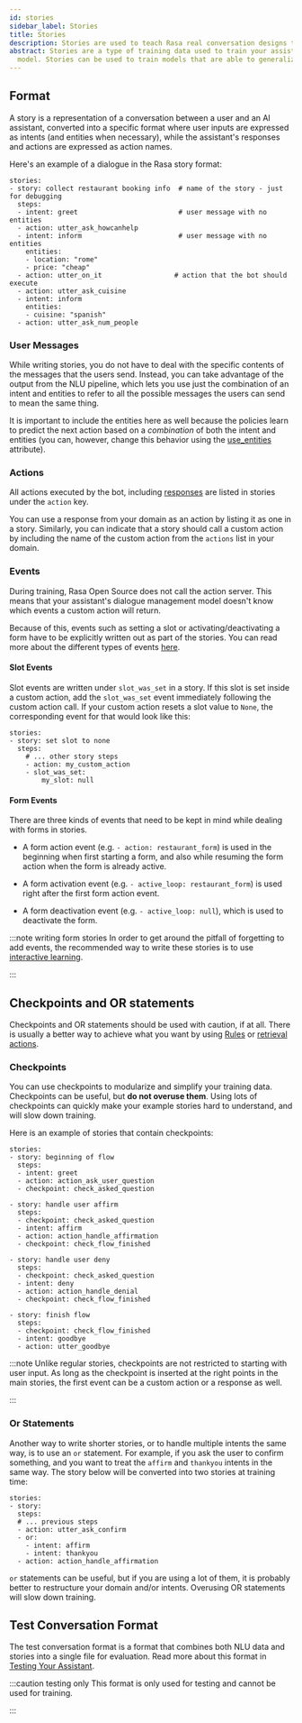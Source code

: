 ```yaml
---
id: stories
sidebar_label: Stories
title: Stories
description: Stories are used to teach Rasa real conversation designs to learn from providing the basis for a scalable machine learning dialogue management.
abstract: Stories are a type of training data used to train your assistant's dialogue management
  model. Stories can be used to train models that are able to generalize to unseen conversation paths.
---
```

## Format

A story is a representation of a conversation between a user and an AI assistant,
converted into a specific format where user inputs are expressed as intents
(and entities when necessary), while the assistant's responses and actions are expressed as action names.

Here's an example of a dialogue in the Rasa story format:

```yaml-rasa
stories: 
- story: collect restaurant booking info  # name of the story - just for debugging
  steps: 
  - intent: greet                         # user message with no entities
  - action: utter_ask_howcanhelp
  - intent: inform                        # user message with no entities
    entities:
    - location: "rome"
    - price: "cheap" 
  - action: utter_on_it                  # action that the bot should execute
  - action: utter_ask_cuisine 
  - intent: inform
    entities:
    - cuisine: "spanish"
  - action: utter_ask_num_people
```

### User Messages

While writing stories, you do not have to deal with the specific contents of
the messages that the users send. Instead, you can take advantage of the output
from the NLU pipeline, which lets you use just the combination of an intent and
entities to refer to all the possible messages the users can send to mean the
same thing.

It is important to include the entities here as well because the policies learn
to predict the next action based on a *combination* of both the intent and
entities (you can, however, change this behavior using the
[use_entities](./domain.mdx#ignoring-entities-for-certain-intents) attribute).

### Actions

All actions executed by the bot, including [responses](./responses.mdx) are listed
in stories under the `action` key.

You can use a response from your domain as an action by listing it as one 
in a story. Similarly, you can indicate that a story should call a custom action by including
the name of the custom action from the `actions` list in your domain.


### Events

During training, Rasa Open Source does not call the action server. This means
that your assistant's dialogue management model doesn't know which events a custom
action will return. 

Because of this, events such as setting a slot or activating/deactivating a form have to be
explicitly written out as part of the stories. You can read more about 
the different types of events [here](https://rasa.com/docs/action-server/events).

#### Slot Events

Slot events are written under `slot_was_set` in a story. If this slot is set
inside a custom action, add the `slot_was_set` event immediately following the
custom action call. If your custom action resets a slot value to `None`, the
corresponding event for that would look like this: 

```yaml-rasa {6-7}
stories:
- story: set slot to none 
  steps:
    # ... other story steps 
    - action: my_custom_action
    - slot_was_set:
        my_slot: null
```

#### Form Events

There are three kinds of events that need to be kept in mind while dealing with
forms in stories.

* A form action event (e.g. `- action: restaurant_form`) is used in the beginning when first starting a form, and also while resuming the form action when the form is already active.

* A form activation event (e.g. `- active_loop: restaurant_form`) is used right after the first form action event.

* A form deactivation event (e.g. `- active_loop: null`), which is used to deactivate the form.

:::note writing form stories
In order to get around the pitfall of forgetting to add events, the recommended
way to write these stories is to use [interactive learning](./writing-stories.mdx#using-interactive-learning).

:::

## Checkpoints and OR statements

Checkpoints and OR statements should be used with caution, if at all.
There is usually a better way to achieve what you want by using [Rules](./rules.mdx) or
[retrieval actions](./retrieval-actions.mdx).

### Checkpoints

You can use checkpoints to modularize and simplify your training
data. Checkpoints can be useful, but **do not overuse them**. Using
lots of checkpoints can quickly make your example stories hard to
understand, and will slow down training.

Here is an example of stories that
contain checkpoints:

```yaml-rasa
stories:
- story: beginning of flow
  steps:
  - intent: greet
  - action: action_ask_user_question
  - checkpoint: check_asked_question

- story: handle user affirm
  steps:
  - checkpoint: check_asked_question
  - intent: affirm
  - action: action_handle_affirmation
  - checkpoint: check_flow_finished

- story: handle user deny
  steps:
  - checkpoint: check_asked_question
  - intent: deny
  - action: action_handle_denial
  - checkpoint: check_flow_finished

- story: finish flow
  steps:
  - checkpoint: check_flow_finished
  - intent: goodbye
  - action: utter_goodbye
```

:::note
Unlike regular stories, checkpoints are not restricted to starting with
user input. As long as the checkpoint is inserted at the right points
in the main stories, the first event can be a custom action or a response
as well.

:::

### Or Statements

Another way to write shorter stories, or to handle multiple intents
the same way, is to use an `or` statement. For example, if you ask
the user to confirm something, and you want to treat the `affirm`
and `thankyou` intents in the same way. The story below will be
converted into two stories at training time:

```yaml-rasa
stories:
- story: 
  steps: 
  # ... previous steps 
  - action: utter_ask_confirm
  - or: 
    - intent: affirm
    - intent: thankyou
  - action: action_handle_affirmation
```

`or` statements can be useful, but if you are using a
lot of them, it is probably better to restructure your domain and/or intents.
Overusing OR statements will slow down training.

## Test Conversation Format

The test conversation format is a format that combines both NLU data and stories
into a single file for evaluation. Read more about this format in [Testing Your Assistant](./testing-your-assistant.mdx).

:::caution testing only
This format is only used for testing and cannot be used for training.

:::
